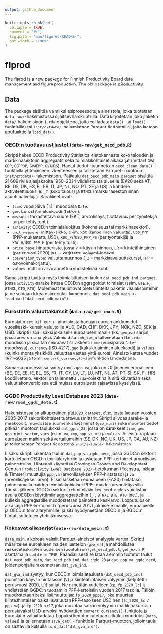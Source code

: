 ```yaml
---
output: github_document
---
```


<!-- README.md is generated from README.Rmd. Please edit that file -->

```r
knitr::opts_chunk$set(
  collapse = TRUE,
  comment = "#>",
  fig.path = "man/figures/README-",
  out.width = "100%"
)
```

# fiprod

<!-- badges: start -->
<!-- badges: end -->

The fiprod is a new packege for Finnish Productivity Board data management
and figure production. The old package is
[pRoductivity](https://github.com/tuottavuuslautakunta/pRoductivity).

## Data

The package sisältää valmiiksi esiprosessoituja aineistoja, jotka tuotetaan
`data-raw/`-hakemistossa sijaitsevilla skripteillä. Data kirjoitetaan joko
paketin `data/`-hakemistoon (`.rda`-objekteina, joita voi ladata `data()`- tai
`load()`-funktioilla) tai `inst/extdata/`-hakemistoon Parquet-tiedostoiksi,
joita luetaan apufunktiolla `load_dat()`.

### OECD:n tuottavuustilastot (`data-raw/get_oecd_pdb.R`)

Skripti hakee OECD Productivity Statistics -tietokannasta koko talouden ja
markkinasektorin aggregaatit sekä toimialakohtaiset aikasarjat (mittarit
`GVA`, `GDP`, `GDPPOP`, `GVAEMP`, `GVAHRS`). Haetut tiedot muunnetaan
`oecd_clean_data()`-funktiolla yhtenäiseen rakenteeseen ja talletetaan Parquet-
muotoon `inst/extdata/`-hakemistoon. Päätaulu `dat_oecd_pdb_main.parquet`
sisältää 21 609 riviä ajanjaksolta 1950–2024 viidelletoista alueelle (EA20
sekä AT, BE, DE, DK, ES, FI, FR, IT, JP, NL, NO, PT, SE ja US) ja kahdelle
aktiviteettiluokalle: `_T` (koko talous) ja `BTNXL` (markkinasektori ilman
asuntopalveluja). Sarakkeet ovat:

* `time`: vuosipäivä (1.1.) muodossa `Date`.
* `geo`: Eurostatin aluekoodi (faktori).
* `measure`: tarkasteltava suure (BKT, arvonlisäys, tuottavuus per työntekijä
  tai per tehty tunti).
* `activity`: OECD:n toimialaluokitus (kokonaisuus tai markkinasektori).
* `unit_measure`: mittayksikkö, esim. `XDC` (kansallinen valuutta), `USD_PPP`
  (PPP-mukautettu USD), `XDC_PS`/`USD_PPP_PS` (per työntekijä) ja
  `XDC_H`/`USD_PPP_H` (per tehty tunti).
* `price_base`: hintaperusta, jossa `V` = käyvin hinnoin, `LR` = kiinteähintainen
  (perusvuosi 2020) ja `L` = ketjutettu volyymi-indeksi.
* `conversion_type`: valuuttamuunnos (`_Z` = markkinavaluuttakurssi,
  `PPP` = ostovoimakorjattu).
* `values`: mittarin arvo annettua yhdistelmää kohti.

Sama skripti tuottaa myös toimialoittaisen taulun `dat_oecd_pdb_ind.parquet`,
jossa `activity`-sarake kattaa OECD:n aggregoidut toimialat (esim. `BTE`,
`F`, `GTNXL`, `OTQ`, `RTU`). Molemmat taulut ovat oletuslähteitä paketin
visualisointeihin ja ne voidaan lukea esimerkiksi komennolla
`dat_oecd_pdb_main <- load_dat("dat_oecd_pdb_main")`.

### Eurostatin valuuttakurssit (`data-raw/get_exch.R`)

Eurostatin `ert_bil_eur_a` -aineistosta haetaan euroon ankkuroidut vuosikeski-
kurssit valuutoille AUD, CAD, CHF, DKK, JPY, NOK, NZD, SEK ja USD. Skripti
lisää lisäksi jokaiselle euroalueen maalle (ks. `geo_ea`) sarjan, jossa arvo on
aina yksi. Valmis data `exh_eur_a` tallennetaan R:n `.rda`-muodossa ja sisältää
seuraavat sarakkeet: `time` (vuosipäivä `Date`-muodossa), `currency` (ISO 4217),
`geo` (kaksikirjaiminen aluekoodi) ja `values` (kuinka monta yksikköä valuuttaa
vastaa yhtä euroa). Aineisto kattaa vuodet 1971–2025 ja toimii
`convert_currency()`-apufunktion lähdedatana.

Samassa prosessissa syntyy myös `geo_ea`, joka on 20 jäsenen euroalueen
(BE, DE, EE, IE, EL, ES, FR, IT, CY, LV, LT, LU, MT, NL, AT, PT, SI, SK, FI,
HR) koodiluettelo. Vektori on tallennettu `.rda`-objektina ja sitä käytetään
sekä valuuttakonversioissa että muissa euroaluetta rajaavissa kyselyissä.

### GGDC Productivity Level Database 2023 (`data-raw/read_ggdc_data.R`)

Hakemistossa on alkuperäinen `pld2023_dataset.xlsx`, josta luetaan vuosien
2005–2017 sektorikohtaiset tuottavuusmittarit. Skripti siivoaa sarake- ja
maakoodit, muodostaa suomenkieliset nimet (`geo_nimi`) sekä muuntaa tiedot
pitkään muotoon taulukoksi `dat_ggdc_23`, jossa on sarakkeet `time`, `geo`,
`geo_nimi`, `sector`, `vars` (esim. `va`, `emp`, `ppp_va`, `xr`) ja `values`.
Aineisto rajataan euroalueen maihin sekä vertailumaihin (SE, DK, NO, UK, US,
JP, CA, AU, NZ) ja tallennetaan Parquet-tiedostona `inst/extdata/`-hakemistoon.

Lisäksi skripti rakentaa taulun `dat_ppp_va_ggdc_oecd`, jossa GGDC:n sektorit
kartoitetaan OECD:n toimialaryhmiin ja lasketaan PPP-kertoimet arvonlisäys-
painotettuina. Lähteenä käytetään Groningen Growth and Development Centren
`Productivity Level Database 2023` -tietokannan (Feenstra, Inklaar & Timmer)
muuttujia `ppp_va` (arvonlisäyksen PPP-hintataso) ja `va` (arvonlisäyksen
arvo). Ensin lasketaan euroalueen (EA20) hintataso painottamalla maiden
toimialakohtaiset PPP:t maiden arvonlisäyksillä. Tämän jälkeen GGDC:n sektorit
ryhmitellään `key_oecd_ggdc`-avainlistan avulla OECD:n käyttämiin aggregaatteihin
(`_T`, `BTNXL`, `BTE`, `RTU`, jne.), ja kullekin aggregaatille muodostetaan
painotettu keskiarvo. Lopputulos on aikasarja PPP-kertoimista (perusvuosi 2017)
jokaiselle maalle, euroalueelle ja OECD:n toimialaryhmälle, ja sitä hyödynnetään
OECD:n ja GGDC:n hintatasotietojen yhdistämisessä.

### Kokoavat aikasarjat (`data-raw/data_main.R`)

`data_main.R` kokoaa valmiit Parquet-aineistot analyysia varten. Skripti
määrittelee euroalueen maiden luettelon (`geo_ea`) ja mahdollistaa raakadataskriptien
uudelleensuorituksen (`get_oecd_pdb.R`, `get_exch.R`) asettamalla `update = TRUE`.
Pääasiallisesti se lataa aiemmin tuotetut taulut `dat_oecd_pdb_main`,
`dat_oecd_pdb_ind`, `dat_ggdc_23` ja `dat_ppp_va_ggdc_oecd`, joiden pohjalta
rakennetaan `dat_gva_ind`.

`dat_gva_ind` syntyy, kun OECD:n toimialataulusta (`dat_oecd_pdb_ind`) poimitaan
käyvän hintatason (`V`) ja kiinteähintaisen volyymin (ketjutettu perusvuosi 2020,
`LR`) sarjat. Ne nimetään uudelleen (`cp`, `fp_2020_lc`) ja yhdistetään GGDC:n
tuottamiin PPP-kertoimiin vuoden 2017 tasolla. Tällöin muodostetaan kaksi
lisämuuttujaa: `fp_2020_ppp17`, joka muuntaa kiinteähintaisen paikallisvaluutan
PPP-tasoiseen USD:hen (`fp_2020_lc / ppp_va`), ja `fp_2020_xr17`, joka muuntaa
saman volyymin markkinakurssiin perustuvaksi USD-arvoksi hyödyntäen
`convert_currency()`-funktiota ja Eurostatin valuuttadataa. Lopuksi tiedot
muutetaan pitkäksi muodoksi (`vars`, `values`) ja tallennetaan `save_dat()`-
funktiolla Parquet-muotoon, jolloin taulu on saatavilla kutsulla
`load_dat("dat_gva_ind")`.

